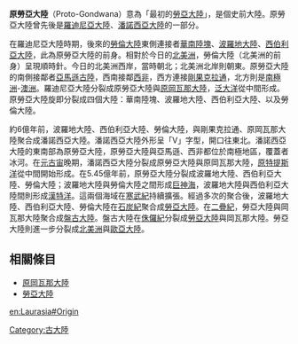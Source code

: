 {{Unreferenced|time=2012-07-26T05:50:03+00:00 }}

'''原勞亞大陸'''（Proto-Gondwana）意為「最初的[[勞亞大陸|勞亞大陸]]」，是個史前大陸。原勞亞大陸曾先後是[[羅迪尼亞大陸|羅迪尼亞大陸]]、[[潘諾西亞大陸|潘諾西亞大陸]]的一部分。

在羅迪尼亞大陸時期，後來的[[勞倫大陸|勞倫大陸]]東側連接者[[華南陸塊|華南陸塊]]、[[波羅地大陸|波羅地大陸]]、[[西伯利亞大陸|西伯利亞大陸]]，此為原勞亞大陸的前身。相對於今日的[[北美洲|北美洲]]，勞倫大陸（北美洲的前身）呈現順時針。今日的北美洲西岸，當時朝北；北美洲北岸則朝東。原勞亞大陸的南側接鄰者[[亞馬遜古陸|亞馬遜古陸]]，西南接鄰[[西非|西非]]，西方連接[[剛果克拉通|剛果克拉通]]，北方則是[[南極洲|南極洲]]-[[澳洲|澳洲]]。羅迪尼亞大陸分裂成原勞亞大陸與[[原岡瓦那大陸|原岡瓦那大陸]]，[[泛大洋|泛大洋]]從中間形成。原勞亞大陸旋即分裂成四個大陸：華南陸塊、波羅地大陸、西伯利亞大陸、以及勞倫大陸。

約6億年前，波羅地大陸、西伯利亞大陸、勞倫大陸，與剛果克拉通、原岡瓦那大陸聚合成潘諾西亞大陸。潘諾西亞大陸外形呈「V」字型，開口往東北。潘諾西亞大陸的東南部為原勞亞大陸，原勞亞大陸與亞馬遜、西非都位於南極地區，覆蓋者冰河。在[[元古宙|元古宙]]晚期，潘諾西亞大陸分裂成原勞亞大陸與原岡瓦那大陸，[[原特提斯洋|原特提斯洋]]從中間開始形成。在5.45億年前，原勞亞大陸分裂成波羅地大陸、西伯利亞大陸、勞倫大陸；波羅地大陸與勞倫大陸之間形成[[巨神海|巨神海]]，波羅地大陸與西伯利亞大陸間則形成[[漢特洋|漢特洋]]。這兩個海域在[[寒武紀|寒武紀]]持續擴張。經過多次的聚合後，波羅地大陸、西伯利亞大陸、勞倫大陸在[[石炭紀|石炭紀]]聚合成[[勞亞大陸|勞亞大陸]]。在[[二疊紀|二疊紀]]，勞亞大陸與岡瓦那大陸聚合成[[盤古大陸|盤古大陸]]。盤古大陸在[[侏儸紀|侏儸紀]]分裂成[[勞亞大陸|勞亞大陸]]與岡瓦那大陸。勞亞大陸則進一步分裂成[[北美洲|北美洲]]與[[歐亞大陸|歐亞大陸]]。

==相關條目==
*[[原岡瓦那大陸|原岡瓦那大陸]]
*[[勞亞大陸|勞亞大陸]]
[[Category:古大陸|Category:古大陸]]
{{geol-stub}}

[[en:Laurasia#Origin|en:Laurasia#Origin]]